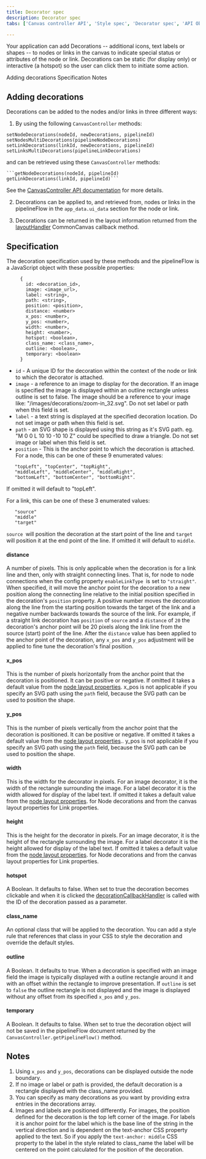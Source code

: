 ```yaml
---
title: Decorator spec
description: Decorator spec
tabs: ['Canvas controller API', 'Style spec', 'Decorator spec', 'API Object structure', 'Notification spec']

---
```


<PageDescription>



Your application can add Decorations -- additional icons, text labels or shapes -- to nodes or links in the canvas to indicate special status or attributes of the node or link. Decorations can be static (for display only) or interactive (a hotspot) so the user can click them to initiate some action.
</PageDescription>



<AnchorLinks >

  <AnchorLink>Adding decorations</AnchorLink>
  <AnchorLink>Specification</AnchorLink>
  <AnchorLink>Notes</AnchorLink>

</AnchorLinks>

## Adding decorations

Decorations can be added to the nodes and/or links in three different ways:

1. By using the following `CanvasController` methods:

```   
setNodeDecorations(nodeId, newDecorations, pipelineId)
setNodesMultiDecorations(pipelineNodeDecorations)
setLinkDecorations(linkId, newDecorations, pipelineId)
setLinksMultiDecorations(pipelineLinkDecorations)
```

and can be retrieved using these `CanvasController` methods:

    ```getNodeDecorations(nodeId, pipelineId)
    getLinkDecorations(linkId, pipelineId)```

  See the <a href="canvas-controller-api">CanvasController API documentation</a> for more details.

2. Decorations can be applied to, and retrieved from, nodes or links in the pipelineFlow in the `app_data.ui_data` section for the node or link.

3. Decorations can be returned in the layout information returned from the <a href="/common-canvas/callbacks#layouthandler">layoutHandler</a> CommonCanvas callback method. 


## Specification



The decoration specification used by these methods and the pipelineFlow is a JavaScript object with these possible properties:

```
     {
       id: <decoration_id>,
       image: <image_url>,
       label: <string>,
       path: <string>,
       position: <position>,
       distance: <number>
       x_pos: <number>,
       y_pos: <number>,
       width: <number>,
       height: <number>,
       hotspot: <boolean>,
       class_name: <class_name>,
       outline: <boolean>,
       temporary: <boolean>
     }
```



* `id` - A unique ID for the decoration within the context of the node or link to which the decorator is attached.
* `image` - a reference to an image to display for the decoration. If an image is specified the image is displayed within an outline rectangle unless outline is set to false. The image should be a reference to your image like: "/images/decorations/zoom-in_32.svg". Do not set label or path when this field is set.
* `label` - a text string is displayed at the specified decoration location. Do not set image or path when this field is set.
* `path` - an SVG shape is displayed using this string as it's SVG path. eg. "M 0 0 L 10 10 -10 10 Z" could be specified to draw a triangle. Do not set image or label when this field is set.
* `position` - This is the anchor point to which the decoration is attached. For a node, this can be one of these 9 enumerated values:

```
   "topLeft", "topCenter", "topRight",  
   "middleLeft", "middleCenter", "middleRight",   
   "bottomLeft", "bottomCenter", "bottomRight".   
```

If omitted it will default to "topLeft".

For a link, this can be one of these 3 enumerated values:

```
   "source"  
   "middle"  
   "target"  

```

`source `will position the decoration at the start point of the line and `target` will position it at the end point of the line. If omitted it will default to `middle`.

#### distance 

A number of pixels. This is only applicable when the decoration is for a link line and then, only with straight connecting lines. That is, for node to node connections when the config property `enableLinkType `is set to `"straight"`. When specified, it will move the anchor point for the decoration to a new position along the connecting line relative to the initial position specified in the decoration's `position` property. A positive number moves the decoration along the line from the starting position towards the target of the link and a negative number backwards towards the source of the link. For example, if a straight link decoration has `position` of `source` and a `distance` of `20` the decoration's anchor point will be 20 pixels along the link line from the source (start) point of the line. After the `distance` value has been applied to the anchor point of the decoration, any `x_pos` and `y_pos` adjustment will be applied to fine tune the decoration's final position.

#### x_pos

This is the number of pixels horizontally from the anchor point that the decoration is positioned. It can be positive or negative. If omitted it takes a default value from the <a href="/common-canvas/customizing-node-layout#default">node layout properties</a>. x_pos is not applicable if you specify an SVG path using the `path` field, because the SVG path can be used to position the shape.

#### y_pos

This is the number of pixels vertically from the anchor point that the decoration is positioned. It can be positive or negative. If omitted it takes a default value from the <a href="/common-canvas/customizing-node-layout#default">node layout properties</a>.. y_pos is not applicable if you specify an SVG path using the `path` field, because the SVG path can be used to position the shape.

#### width

This is the width for the decorator in pixels. For an image decorator, it is the width of the rectangle surrounding the image. For a label decorator it is the width allowed for display of the label text. If omitted it takes a default value from the <a href="/common-canvas/customizing-node-layout#default">node layout properties</a>. for Node decorations and from the canvas layout properties for Link properties.

#### height

This is the height for the decorator in pixels. For an image decorator, it is the height of the rectangle surrounding the image. For a label decorator it is the height allowed for display of the label text. If omitted it takes a default value from the <a href="/common-canvas/customizing-node-layout#default">node layout properties</a>. for Node decorations and from the canvas layout properties for Link properties.

#### hotspot
A Boolean. It defaults to false. When set to true the decoration becomes clickable and when it is clicked the <a href="/common-canvas/callbacks#decorationactionhandler">decorationCallbackHandler</a> is called with the ID of the decoration passed as a parameter.

#### class_name
An optional class that will be applied to the decoration. You can add a style rule that references that class in your CSS to style the decoration and override the default styles.

#### outline
A Boolean. It defaults to true. When a decoration is specified with an image field the image is typically displayed with a outline rectangle around it and with an offset within the rectangle to improve presentation. If `outline` is set to `false` the outline rectangle is not displayed and the image is displayed without any offset from its specified `x_pos` and `y_pos`.

#### temporary

A Boolean. It defaults to false. When set to true the decoration object will not be saved in the pipelineFlow document returned by the `CanvasController.getPipelineFlow()` method.

## Notes

1. Using `x_pos` and `y_pos`, decorations can be displayed outside the node boundary.
2. If no image or label or path is provided, the default decoration is a rectangle displayed with the class_name provided.
3. You can specify as many decorations as you want by providing extra entries in the decorations array.
4. Images and labels are positioned differently. For images, the position defined for the decoration is the top left corner of the image. For labels it is anchor point for the label which is the base line of the string in the vertical direction and is dependent on the text-anchor CSS property applied to the text. So if you apply the `text-anchor: middle` CSS property to the label in the style related to class_name the label will be centered on the point calculated for the position of the decoration.

